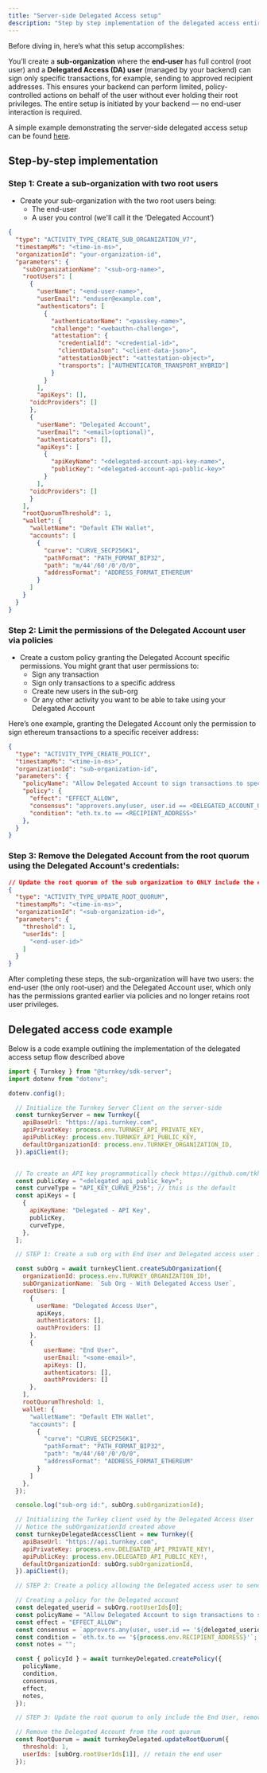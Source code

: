 ```yaml
---
title: "Server-side Delegated Access setup"
description: "Step by step implementation of the delegated access entirely server-side"
---
```


Before diving in, here’s what this setup accomplishes:

You’ll create a **sub-organization** where the **end-user** has full control (root user) and a **Delegated Access (DA) user** (managed by your backend) can sign only specific transactions, for example, sending to approved recipient addresses.
This ensures your backend can perform limited, policy-controlled actions on behalf of the user without ever holding their root privileges.
The entire setup is initiated by your backend — no end-user interaction is required.

A simple example demonstrating the server-side delegated access setup can be found [here](https://github.com/tkhq/sdk/tree/main/examples/delegated-access).

## Step-by-step implementation

### Step 1: Create a sub-organization with two root users[​](#step-1-create-a-sub-organization-with-two-root-users)

- Create your sub-organization with the two root users being:
  - The end-user
  - A user you control (we'll call it the ‘Delegated Account’)

```json
{
  "type": "ACTIVITY_TYPE_CREATE_SUB_ORGANIZATION_V7",
  "timestampMs": "<time-in-ms>",
  "organizationId": "your-organization-id",
  "parameters": {
    "subOrganizationName": "<sub-org-name>",
    "rootUsers": [
      {
        "userName": "<end-user-name>",
        "userEmail": "enduser@example.com",
        "authenticators": [
          {
            "authenticatorName": "<passkey-name>",
            "challenge": "<webauthn-challenge>",
            "attestation": {
              "credentialId": "<credential-id>",
              "clientDataJson": "<client-data-json>",
              "attestationObject": "<attestation-object>",
              "transports": ["AUTHENTICATOR_TRANSPORT_HYBRID"]
            }
          }
        ],
        "apiKeys": [],
      "oidcProviders": []
      },
      {
        "userName": "Delegated Account",
        "userEmail": "<email>(optional)",
        "authenticators": [],
        "apiKeys": [
          {
            "apiKeyName": "<delegated-account-api-key-name>",
            "publicKey": "<delegated-account-api-public-key>"
          }
        ],
      "oidcProviders": []
      }
    ],
    "rootQuorumThreshold": 1,
    "wallet": {
      "walletName": "Default ETH Wallet",
      "accounts": [
        {
          "curve": "CURVE_SECP256K1",
          "pathFormat": "PATH_FORMAT_BIP32",
          "path": "m/44'/60'/0'/0/0",
          "addressFormat": "ADDRESS_FORMAT_ETHEREUM"
        }
      ]
    }
  }
}
```

### Step 2: Limit the permissions of the Delegated Account user via policies

- Create a custom policy granting the Delegated Account specific permissions. You might grant that user permissions to:
  - Sign any transaction
  - Sign only transactions to a specific address
  - Create new users in the sub-org
  - Or any other activity you want to be able to take using your Delegated Account

Here’s one example, granting the Delegated Account only the permission to sign ethereum transactions to a specific receiver address:

```json
{
  "type": "ACTIVITY_TYPE_CREATE_POLICY",
  "timestampMs": "<time-in-ms>",
  "organizationId": "sub-organization-id",
  "parameters": {
    "policyName": "Allow Delegated Account to sign transactions to specific address",
    "policy": {
      "effect": "EFFECT_ALLOW",
      "consensus": "approvers.any(user, user.id == <DELEGATED_ACCOUNT_USER_ID>)",
      "condition": "eth.tx.to == <RECIPIENT_ADDRESS>"
    },
  }
}
```

### Step 3: Remove the Delegated Account from the root quorum using the Delegated Account's credentials:

```json
// Update the root quorum of the sub organization to ONLY include the end user, removing the delegated access user
{
  "type": "ACTIVITY_TYPE_UPDATE_ROOT_QUORUM",
  "timestampMs": "<time-in-ms>",
  "organizationId": "<sub-organization-id>",
  "parameters": {
    "threshold": 1,
    "userIds": [
      "<end-user-id>" 
    ]
  }
}
```

After completing these steps, the sub-organization will have two users: the end-user (the only root-user) and the Delegated Account user, which only has the permissions granted earlier via policies and no longer retains root user privileges.

## Delegated access code example

Below is a code example outlining the implementation of the delegated access setup flow described above

```js
import { Turnkey } from "@turnkey/sdk-server";
import dotenv from "dotenv";

dotenv.config();

  // Initialize the Turnkey Server Client on the server-side
  const turnkeyServer = new Turnkey({
    apiBaseUrl: "https://api.turnkey.com",
    apiPrivateKey: process.env.TURNKEY_API_PRIVATE_KEY,
    apiPublicKey: process.env.TURNKEY_API_PUBLIC_KEY,
    defaultOrganizationId: process.env.TURNKEY_ORGANIZATION_ID,
  }).apiClient();


  // To create an API key programmatically check https://github.com/tkhq/sdk/blob/main/examples/kitchen-sink/src/sdk-server/createApiKey.ts
  const publicKey = "<delegated_api_public_key>";
  const curveType = "API_KEY_CURVE_P256"; // this is the default
  const apiKeys = [
    {
      apiKeyName: "Delegated - API Key",
      publicKey,
      curveType,
    },
  ];

  // STEP 1: Create a sub org with End User and Delegated access user in Root Quorum

  const subOrg = await turnkeyClient.createSubOrganization({
    organizationId: process.env.TURNKEY_ORGANIZATION_ID!,
    subOrganizationName: `Sub Org - With Delegated Access User`,
    rootUsers: [
      {
        userName: "Delegated Access User",
        apiKeys,
        authenticators: [],
        oauthProviders: []
      },
      {
          userName: "End User",
          userEmail: "<some-email>",
          apiKeys: [],
          authenticators: [],
          oauthProviders: []
      },
    ],
    rootQuorumThreshold: 1,
    wallet: {
      "walletName": "Default ETH Wallet",
      "accounts": [
        {
          "curve": "CURVE_SECP256K1",
          "pathFormat": "PATH_FORMAT_BIP32",
          "path": "m/44'/60'/0'/0/0",
          "addressFormat": "ADDRESS_FORMAT_ETHEREUM"
        }
      ]
    },
  });

  console.log("sub-org id:", subOrg.subOrganizationId);

  // Initializing the Turkey client used by the Delegated Access User
  // Notice the subOrganizationId created above 
  const turnkeyDelegatedAccessClient = new Turnkey({
    apiBaseUrl: "https://api.turnkey.com",
    apiPrivateKey: process.env.DELEGATED_API_PRIVATE_KEY!,
    apiPublicKey: process.env.DELEGATED_API_PUBLIC_KEY!,
    defaultOrganizationId: subOrg.subOrganizationId,
  }).apiClient();

  // STEP 2: Create a policy allowing the Delegated access user to send Ethereum transactions to a particular address

  // Creating a policy for the Delegated account 
  const delegated_userid = subOrg.rootUserIds[0];
  const policyName = "Allow Delegated Account to sign transactions to specific address";
  const effect = "EFFECT_ALLOW";
  const consensus = `approvers.any(user, user.id == '${delegated_userid}')`;
  const condition = `eth.tx.to == '${process.env.RECIPIENT_ADDRESS}'`;
  const notes = "";

  const { policyId } = await turnkeyDelegated.createPolicy({
    policyName,
    condition,
    consensus,
    effect,
    notes,
  });

  // STEP 3: Update the root quorum to only include the End User, removing the Delegated Access user

  // Remove the Delegated Account from the root quorum
  const RootQuorum = await turnkeyDelegated.updateRootQuorum({
    threshold: 1,
    userIds: [subOrg.rootUserIds[1]], // retain the end user
  });
```
